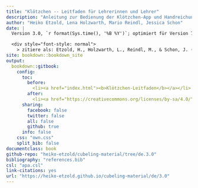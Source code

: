 ```yaml
---
title: "Klötzchen -- Leitfaden für Lehrerinnen und Lehrer"
description: "Anleitung zur Bedienung der Klötzchen-App und Handreichung für ihren Einsatz im Mathematikunterricht"
author: "Heiko Etzold, Lena Holzwarth, Mario Reindl, Jessica Schon"
date: |
  Version 3.0, `r format(Sys.time(), '%B %Y')`; optimiert für Version 7.1 der Klötzchen-App

  <div style="font-style: normal">
    > zitiere als: Etzold, H., Holzwarth, L., Reindl, M., & Schon, J. (`r format(Sys.time(), '%Y')`). *Klötzchen -- Leitfaden für Lehrerinnen und Lehrer* (Version 3.0). <a href="https://heiko-etzold.github.io/cubeling-material/de/3.0">https\://heiko-etzold.github.io/cubeling-material/de/3.0</a></div>
site: bookdown::bookdown_site
output:
  bookdown::gitbook:
    config:
      toc:
        before:
          <li><a href="index.html"><b>Klötzchen-Leitfaden</b></a></li>
        after:
          <li><a href="https://creativecommons.org/licenses/by-sa/4.0/"><img src="pictures/by-sa.png" height="20px"/></a></li>
      sharing:
        facebook: false
        twitter: false
        all: false
        github: true
      info: false
    css: "own.css"
    split_bib: false
documentclass: book
github-repo: "heiko-etzold/cubeling-material/tree/de.3.0"
bibliography: "references.bib"
csl: "apa.csl"
link-citations: yes
url: "https://heiko-etzold.github.io/cubeling-material/de/3.0"
---
```

